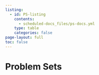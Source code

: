 ```yaml
---
listing:
  - id: PS-listing
    contents: 
      - scheduled-docs_files/ps-docs.yml
    type: table
    categories: false
page-layout: full
toc: false
---
```


# Problem Sets

:::{#PS-listing}
:::

